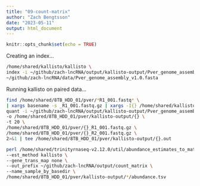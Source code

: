 ```yaml
---
title: "09-count-matrix"
author: "Zach Bengtsson"
date: "2023-05-11"
output: html_document
---
```


```r
knitr::opts_chunk$set(echo = TRUE)
```

Creating an index...

```bash
/home/shared/kallisto/kallisto \
index -i ~/github/zach-lncRNA/output/kallisto-output/Pver_genome_assembly_v1.0.index \
~/github/zach-lncRNA/data/Pver_genome_assembly_v1.0.fasta
```

Running kallisto on paired data...

```bash
find /home/shared/8TB_HDD_01/pver/*R1_001.fastq* \
| xargs basename -s _R1_001.fastq.gz | xargs -I{} /home/shared/kallisto/kallisto \
quant -i ~/github/zach-lncRNA/output/kallisto-output/Pver_genome_assembly_v1.0.index \
-o /home/shared/8TB_HDD_01/pver/kallisto-output/{} \
-t 20 \
/home/shared/8TB_HDD_01/pver/{}_R1_001.fastq.gz \
/home/shared/8TB_HDD_01/pver/{}_R2_001.fastq.gz \
2>&1 | tee /home/shared/8TB_HDD_01/pver/kallisto-output/{}.out
```

```bash
perl /home/shared/trinityrnaseq-v2.12.0/util/abundance_estimates_to_matrix.pl \
--est_method kallisto \
--gene_trans_map none \
--out_prefix ~/github/zach-lncRNA/output/count_matrix \
--name_sample_by_basedir \
/home/shared/8TB_HDD_01/pver/kallisto-output/*/abundance.tsv
```




